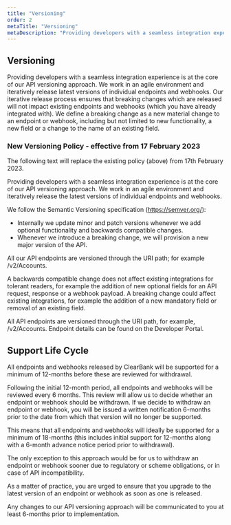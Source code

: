 ```yaml
---
title: "Versioning"
order: 2
metaTitle: "Versioning"
metaDescription: "Providing developers with a seamless integration experience is at the core of our API versioning approach."
---
```



## Versioning

Providing developers with a seamless integration experience is at the core of our API versioning approach.
We work in an agile environment and iteratively release latest versions of individual endpoints and webhooks.
Our iterative release process ensures that breaking changes which are released will not impact existing endpoints and webhooks (which you have already integrated with).
We define a breaking change as a new material change to an endpoint or webhook, including but not limited to new functionality, a new field or a change to the name of an existing field.

### New Versioning Policy - effective from 17 February 2023

The following text will replace the existing policy (above) from 17th February 2023.

<Callout colour="blue">
Providing developers with a seamless integration experience is at the core of our API versioning approach. We work in an agile environment and iteratively release the latest versions of individual endpoints and webhooks.

We follow the Semantic Versioning specification (https://semver.org/):

- Internally we update minor and patch versions whenever we add optional functionality and backwards compatible changes.
- Whenever we introduce a breaking change, we will provision a new major version of the API.

All our API endpoints are versioned through the URI path; for example /v2/Accounts.

A backwards compatible change does not affect existing integrations for tolerant readers, for example the addition of new optional fields for an API request, response or a webhook payload. A breaking change could affect existing integrations, for example the addition of a new mandatory field or removal of an existing field.

All API endpoints are versioned through the URI path, for example, /v2/Accounts. Endpoint details can be found on the Developer Portal.
</Callout>

## Support Life Cycle

All endpoints and webhooks released by ClearBank will be supported for a minimum of 12-months before these are reviewed for withdrawal.

Following the initial 12-month period, all endpoints and webhooks will be reviewed every 6 months. This review will allow us to decide whether an endpoint or webhook should be withdrawn.
If we decide to withdraw an endpoint or webhook, you will be issued a written notification 6-months prior to the date from which that version will no longer be supported.

This means that all endpoints and webhooks will ideally be supported for a minimum of 18-months (this includes initial support for 12-months along with a 6-month advance notice period prior to withdrawal).

The only exception to this approach would be for us to withdraw an endpoint or webhook sooner due to regulatory or scheme obligations, or in case of API incompatibility.

As a matter of practice, you are urged to ensure that you upgrade to the latest version of an endpoint or webhook as soon as one is released.

<Callout colour="blue">
  Any changes to our API versioning approach will be communicated to you at
  least 6-months prior to implementation.
</Callout>
